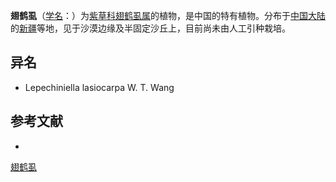 {{Speciesbox
| name = 翅鹤虱
| status = 
| status_system = 
| image = 
| genus = Lepechiniella
| species = lasiocarpa
| authority = (W. T. Wang) Kamelin et G. L. Chu
}}

'''翅鹤虱'''（[[学名|学名]]：{{lang|la|''Lepechiniella lasiocarpa''}}）为[[紫草科|紫草科]][[翅鹤虱属|翅鹤虱属]]的植物，是中国的特有植物。分布于[[中国大陆|中国大陆]]的[[新疆|新疆]]等地，见于沙漠边缘及半固定沙丘上，目前尚未由人工引种栽培。

== 异名 ==
* Lepechiniella lasiocarpa W. T. Wang

== 参考文献 ==
<div class="references-small">
* {{cite web| url =http://www.bioinfo.cn/db05/KmzwSpecies.php?action=view&id=1749| title =翅鹤虱| work =《中国高等植物数据库全库》| publisher =中国科学院微生物研究所| author =昆明植物研究所| accessdate =2009-02-22| deadurl =yes| archiveurl =https://web.archive.org/web/20160305011822/http://www.bioinfo.cn/db05/KmzwSpecies.php?action=view&id=1749| archivedate =2016-03-05}}
</div>
{{Taxonbar|from=Q15225666}}

[[Category:翅鹤虱属|翅鹤虱]]


{{植物小作品}}